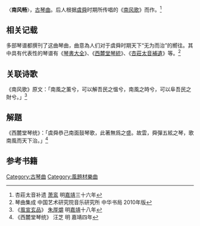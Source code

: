 〈'''南风畅'''〉，[[古琴曲|古琴曲]]。后人根据[[虞舜|虞舜]]时期所传唱的《[[南风歌|南风歌]]》而作。<ref> 杏莊太音补遗 [[萧鸾|萧鸾]] 明[[嘉靖|嘉靖]]三十六年  </ref>

==相关记载==

多部琴谱都撰刊了这曲琴曲，曲意為人们对于虞舜时期天下“无为而治”的嚮往。其中具有代表性的琴谱有《[[琴書大全|琴書大全]]》、《[[西麓堂琴統|西麓堂琴統]]》、《[[杏莊太音補遺|杏莊太音補遺]]》等。<ref>琴曲集成 中国艺术研究院音乐研究所 中华书局 2010年版</ref>

==关联诗歌==

《南风歌》原文：「南風之薰兮，可以解吾民之慍兮，南風之時兮，可以阜吾民之財兮。」<ref> 《[[風宣玄品|風宣玄品]]》 [[朱厚爝|朱厚爝]] 明[[嘉靖|嘉靖]]十八年 </ref>

==解題==

《西麓堂琴统》：「虞舜恭己南面鼓琴歌，此著無爲之盛。故雲，舜彈五絃之琴，歌南風而天下治。」<ref>《西麓堂琴统》 汪芝 明 嘉靖四年 </ref>

==参考书籍==

[[Category:古琴曲|Category:古琴曲]]
[[Category:風題材樂曲|Category:風題材樂曲]]